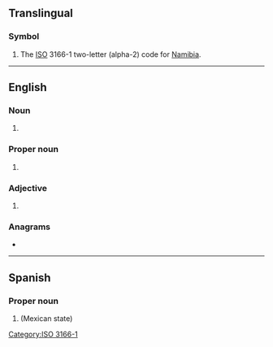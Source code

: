 {{also|Appendix:Variations of "na"}}
==Translingual==

===Symbol===
{{head|mul|symbol}}

# The [[ISO]] 3166-1 two-letter (alpha-2) code for [[Namibia]].

[[Category:ISO 3166-1]]

----

==English==

===Noun===
{{en-noun}}

# {{initialism of|nerve agent|lang=en}}

===Proper noun===
{{en-proper noun}}

# {{initialism of|{{w|Narcotics Anonymous}}|lang=en}}

===Adjective===
{{en-adj|-}}

# {{lb|en|ethnicity}} {{initialism of|Native American|lang=en}}

===Anagrams===
* {{anagrams|en|a=an|-an|A/N|AN|An|a(n)|an|an'|an-}}

----

==Spanish==

===Proper noun===
{{head|es|proper noun}}

# {{abbreviation of|lang=es|Nayarit}} (Mexican state)